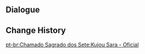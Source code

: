 {{Genius Invokation TCG Stage
|title        = Kujou Sara: Serious
|type         = Serious Showdown
|group        = Invitation Board
|character    = Kujou Sara
|requirement  = 7
|introduction = "A card table is akin to a battlefield. Let us trade blows in earnest."<br>{{Color|bp|Special Rule: "Kujou Sara" starts with the Talent Card "Sin of Pride" equipped.}}
|objective_1  = Achieve victory
|reward_1     = Lucky Coin*1000
|lineup       = Kujou Sara;Fischl;Kamisato Ayaka
|action       = Sin of Pride;Sin of Pride;Thunder Summoner's Crown;Thunder Summoner's Crown;Sacrificial Bow;Sacrificial Bow;Elemental Resonance: Woven Thunder;Elemental Resonance: Woven Thunder;Elemental Resonance: High Voltage;Elemental Resonance: High Voltage;Thundering Fury;Thundering Fury;Iron Tongue Tian;Iron Tongue Tian;Knights of Favonius Library;Knights of Favonius Library;Toss-Up;Toss-Up;Raven Bow;Raven Bow;Strategize;Strategize;Liu Su;Liu Su;Starsigns;Starsigns;Calx's Arts;Calx's Arts;Traveling Doctor's Handkerchief;Traveling Doctor's Handkerchief;
}}

==Dialogue==
{{Transclude|Genius Invokation TCG/Stage/Kujou Sara|Serious Showdown}}

==Change History==
{{Change History|3.5}}

[[pt-br:Chamado Sagrado dos Sete:Kujou Sara - Oficial]]
